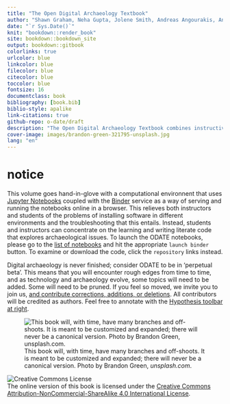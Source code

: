 ```yaml
---
title: "The Open Digital Archaeology Textbook"
author: "Shawn Graham, Neha Gupta, Jolene Smith, Andreas Angourakis, Andrew Reinhard, Kate Ellenberger, Zack Batist, Joel Rivard, Ben Marwick, Michael Carter, Beth Compton, Rob Blades, Cristina Wood, & Gary Nobles"
date: "`r Sys.Date()`"
knit: "bookdown::render_book"
site: bookdown::bookdown_site
output: bookdown::gitbook
colorlinks: true
urlcolor: blue
linkcolor: blue
filecolor: blue
citecolor: blue
toccolor: blue
fontsize: 16
documentclass: book
bibliography: [book.bib]
biblio-style: apalike
link-citations: true
github-repo: o-date/draft
description: "The Open Digital Archaeology Textbook combines instructive text with a computational DA laboratory"
cover-image: images/brandon-green-321795-unsplash.jpg
lang: "en"
---
```

# notice {-}

This volume goes hand-in-glove with a computational environnent that uses [Jupyter Notebooks](https://jupyter.org/) coupled with the [Binder](https://mybinder.org/) service as a way of serving and running the notebooks online in a browser. This relieves both instructors and students of the problems of installing software in different environments and the troubleshooting that this entails. Instead, students and instructors can concentrate on the learning and writing literate code that explores archaeological issues. To launch the ODATE notebooks, please go to the [list of notebooks](https://o-date.github.io/support/notebooks-toc/) and hit the appropriate `launch binder` button. To examine or download the code, click the `repository` links instead. 

Digital archaeology is never finished; consider ODATE to be in 'perpetual beta'. This means that you will encounter rough edges from time to time, and as technology and archaeology evolve, some topics will need to be added. Some will need to be pruned. If you feel so moved, we invite you to join us, [and contribute corrections, additions, or deletions](https://o-date.github.io/support/contribute/). All contributors will be credited as authors. Feel free to annotate with the [Hypothesis toolbar at right](http://hypothes.is).

![This book will, with time, have many branches and off-shoots. It is meant to be customized and expanded; there will never be a canonical version. Photo by Brandon Green, _unsplash.com_.](images/brandon-green-321795-unsplash.jpg)

![Creative Commons License](images/by-nc-sa.png)  
The online version of this book is licensed under the [Creative Commons Attribution-NonCommercial-ShareAlike 4.0 International License](http://creativecommons.org/licenses/by-nc-sa/4.0/).
